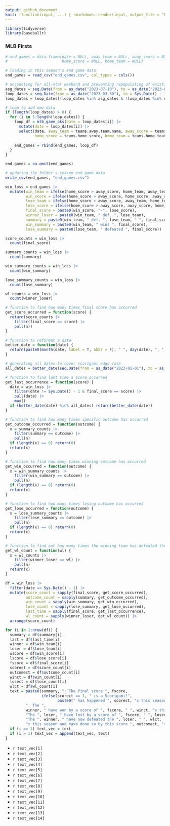 ```yaml
---
output: github_document
knit: (function(input, ...) { rmarkdown::render(input, output_file = "README.md", envir = globalenv()) })
---
```


```r
library(tidyverse)
library(baseballr)
```

### MLB Firsts

```r
# end_games = data.frame(date = NULL, away_team = NULL, away_score = NULL,
#                        home_score = NULL, home_team = NULL)

# loading in this season's end game data
end_games = read_csv("end_games.csv", col_types = cols())

# accounting for all-star weekend and preventing repopulating of existing data
asg_dates = seq.Date(from = as_date("2023-07-10"), to = as_date("2023-07-13"), by = 1)
loop_dates = seq.Date(from = as_date("2023-03-30"), to = Sys.Date() - 1, by = 1)
loop_dates = loop_dates[!loop_dates %in% asg_dates & !loop_dates %in% end_games$date]

# loop to add new data
if (length(loop_dates) > 0) {
  for (i in 1:length(loop_dates)) {
    loop_df = mlb_game_pks(date = loop_dates[i]) |>
      mutate(date = loop_dates[i]) |>
      select(date, away_team = teams.away.team.name, away_score = teams.away.score,
             home_score = teams.home.score, home_team = teams.home.team.name)
    
    end_games = rbind(end_games, loop_df)
  }
}

end_games = na.omit(end_games)

# updating the folder's season end game data
write_csv(end_games, "end_games.csv")

win_loss = end_games |>
  mutate(win_team = ifelse(home_score > away_score, home_team, away_team),
         win_score = ifelse(home_score > away_score, home_score, away_score),
         lose_team = ifelse(home_score > away_score, away_team, home_team),
         lose_score = ifelse(home_score > away_score, away_score, home_score),
         final_score = paste0(win_score, "-", lose_score),
         winner_loser = paste0(win_team, " def. ", lose_team),
         summary = paste0(win_team, " def. ", lose_team, " ", final_score),
         win_summary = paste0(win_team, " wins ", final_score),
         lose_summary = paste0(lose_team, " defeated ", final_score))

score_counts = win_loss |>
  count(final_score)

summary_counts = win_loss |>
  count(summary)

win_summary_counts = win_loss |>
  count(win_summary)

lose_summary_counts = win_loss |>
  count(lose_summary)

wl_counts = win_loss |>
  count(winner_loser)

# function to find how many times final score has occurred
get_score_occurred = function(score) {
  return(score_counts |>
    filter(final_score == score) |>
    pull(n))
}

# function to reformat a date
better_date = function(date) {
  return(paste0(month(date, label = T, abbr = F), " ", day(date), ", ", year(date)))
}

# generating all dates to cover scorigami edge case
all_dates = better_date(seq.Date(from = as_date("2023-01-01"), to = as_date("2023-12-31"), by = 1))

# function to find last time a score occurred
get_last_occurrence = function(score) {
  date = win_loss |>
    filter(date != Sys.Date() - 1 & final_score == score) |>
    pull(date) |>
    max()
  if (better_date(date) %in% all_dates) return(better_date(date))
}

# function to find how many times specific outcome has occurred
get_outcome_occurred = function(outcome) {
  x = summary_counts |>
    filter(summary == outcome) |>
    pull(n)
  if (length(x) == 0) return(0)
  return(x)
}

# function to find how many times winning outcome has occurred
get_win_occurred = function(outcome) {
  x = win_summary_counts |>
    filter(win_summary == outcome) |>
    pull(n)
  if (length(x) == 0) return(0)
  return(x)
}

# function to find how many times losing outcome has occurred
get_lose_occurred = function(outcome) {
  x = lose_summary_counts |>
    filter(lose_summary == outcome) |>
    pull(n)
  if (length(x) == 0) return(0)
  return(x)
}

# function to find out how many times the winning team has defeated the losing team
get_wl_count = function(wl) {
  x = wl_counts |>
    filter(winner_loser == wl) |>
    pull(n)
  return(x)
}

df = win_loss |>
  filter(date == Sys.Date() - 1) |>
  mutate(score_count = sapply(final_score, get_score_occurred),
         outcome_count = sapply(summary, get_outcome_occurred),
         win_count = sapply(win_summary, get_win_occurred),
         lose_count = sapply(lose_summary, get_lose_occurred),
         last_time = sapply(final_score, get_last_occurrence),
         wl_count = sapply(winner_loser, get_wl_count)) |>
  arrange(score_count)

for (i in 1:nrow(df)) {
  summary = df$summary[i]
  last = df$last_time[i]
  winner = df$win_team[i]
  loser = df$lose_team[i]
  wscore = df$win_score[i]
  lscore = df$lose_score[i]
  fscore = df$final_score[i]
  scorect = df$score_count[i]
  outcomect = df$outcome_count[i]
  winct = df$win_count[i]
  losect = df$lose_count[i]
  wlct = df$wl_count[i]
  text = paste0(summary, ": The final score ", fscore,
                ifelse(scorect == 1, " is a Scorigami!",
                       paste0(" has happened ", scorect, "x this season, last occurring on ", last)),
         ". The ",
         winner, " have won by a score of ", fscore, " ", winct, "x this season. ",
         "The ", loser, " have lost by a score of ", fscore, " ", losect, "x this season. ",
         "The ", winner, " have now defeated the ", loser, " ", wlct,
         "x this season and have done so by this score ", outcomect, "x this season.")
  if (i == 1) text_vec = text
  if (i > 1) text_vec = append(text_vec, text)
}
```

- `r text_vec[1]`
- `r text_vec[2]`
- `r text_vec[3]`
- `r text_vec[4]`
- `r text_vec[5]`
- `r text_vec[6]`
- `r text_vec[7]`
- `r text_vec[8]`
- `r text_vec[9]`
- `r text_vec[10]`
- `r text_vec[11]`
- `r text_vec[12]`
- `r text_vec[13]`
- `r text_vec[14]`
<!-- - `r text_vec[15]` -->

























